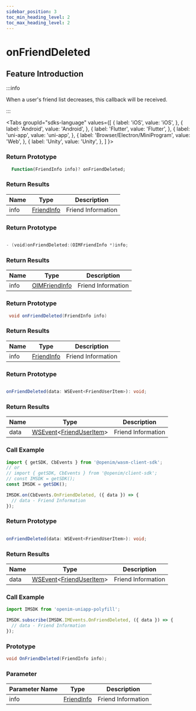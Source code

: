 ```yaml
---
sidebar_position: 3
toc_min_heading_level: 2
toc_max_heading_level: 2
---
```


# onFriendDeleted

## Feature Introduction

:::info

When a user's friend list decreases, this callback will be received.

:::

<Tabs
groupId="sdks-language"
values={[
{ label: 'iOS', value: 'iOS', },
{ label: 'Android', value: 'Android', },
{ label: 'Flutter', value: 'Flutter', },
{ label: 'uni-app', value: 'uni-app', },
{ label: 'Browser/Electron/MiniProgram', value: 'Web', },
{ label: 'Unity', value: 'Unity', },
]
}>

<TabItem value="Flutter">

### Return Prototype

```dart showLineNumbers
  Function(FriendInfo info)? onFriendDeleted;
```

### Return Results

| Name | Type                                         | Description       |
| ---- | -------------------------------------------- | ----------------- |
| info | [FriendInfo](/class/relation/friendInfo.mdx) | Friend Information |

</TabItem>

<TabItem value="iOS">

### Return Prototype

```swift showLineNumbers

- (void)onFriendDeleted:(OIMFriendInfo *)info;

```

### Return Results

| Name | Type                                          | Description       |
| ---- | --------------------------------------------- | ----------------- |
| info | [OIMFriendInfo](/class/relation/friendInfo.mdx) | Friend Information |

</TabItem>

<TabItem value="Android">

### Return Prototype

```java showLineNumbers
 void onFriendDeleted(FriendInfo info)
```

### Return Results

| Name | Type                                         | Description       |
| ---- | -------------------------------------------- | ----------------- |
| info | [FriendInfo](/class/relation/friendInfo.mdx) | Friend Information |

</TabItem>

<TabItem value="Web">

### Return Prototype

```ts showLineNumbers

onFriendDeleted(data: WSEvent<FriendUserItem>): void;

```

### Return Results

| Name | Type                                                                              | Description       |
| ---- | --------------------------------------------------------------------------------- | ----------------- |
| data | [WSEvent](/class/response.mdx)<[FriendUserItem](/class/relation/friendInfo.mdx)> | Friend Information |

### Call Example

```js showLineNumbers
import { getSDK, CbEvents } from '@openim/wasm-client-sdk';
// or
// import { getSDK, CbEvents } from '@openim/client-sdk';
// const IMSDK = getSDK();
const IMSDK = getSDK();

IMSDK.on(CbEvents.OnFriendDeleted, ({ data }) => {
  // data - Friend Information
});
```

</TabItem>

<TabItem value="uni-app">

### Return Prototype

```ts showLineNumbers

onFriendDeleted(data: WSEvent<FriendUserItem>): void;

```

### Return Results

| Name | Type                                                                              | Description       |
| ---- | --------------------------------------------------------------------------------- | ----------------- |
| data | [WSEvent](/class/response.mdx)<[FriendUserItem](/class/relation/friendInfo.mdx)> | Friend Information |

### Call Example

```js showLineNumbers
import IMSDK from 'openim-uniapp-polyfill';

IMSDK.subscribe(IMSDK.IMEvents.OnFriendDeleted, ({ data }) => {
  // data - Friend Information
});
```

</TabItem>

<TabItem value="Unity">

### Prototype

```C# showLineNumbers
void OnFriendDeleted(FriendInfo info);
```

### Parameter

| Parameter Name  | Type                                                | Description     |
| ---- | --------------------------------------------------- | -------- |
| info | [FriendInfo](/class/relation/friendInfo.mdx) | Friend Information |

</TabItem>

</Tabs>